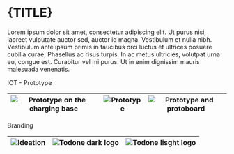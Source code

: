 


<Meta title={TITLE} />

<style>{`
  .subheading {
    --mediumdark: '#999999';
    font-weight: 900;
    font-size: 13px;
    color: #999;
    letter-spacing: 6px;
    line-height: 24px;
    text-transform: uppercase;
    margin-bottom: 12px;
    margin-top: 40px;
  }

  .link-list {
    display: grid;
    grid-template-columns: 1fr;
    grid-template-rows: 1fr 1fr;
    row-gap: 10px;
  }

  @media (min-width: 620px) {
    .link-list {
      row-gap: 20px;
      column-gap: 20px;
      grid-template-columns: 1fr 1fr;
    }
  }

  @media all and (-ms-high-contrast:none) {
  .link-list {
      display: -ms-grid;
      -ms-grid-columns: 1fr 1fr;
      -ms-grid-rows: 1fr 1fr;
    }
  }

  .link-item {
    display: block;
    padding: 20px 30px 20px 15px;
    border: 1px solid #00000010;
    border-radius: 5px;
    transition: background 150ms ease-out, border 150ms ease-out, transform 150ms ease-out;
    color: #333333;
    display: flex;
    align-items: flex-start;
  }

  .link-item:hover {
    border-color: #1EA7FD50;
    transform: translate3d(0, -3px, 0);
    box-shadow: rgba(0, 0, 0, 0.08) 0 3px 10px 0;
  }

  .link-item:active {
    border-color: #1EA7FD;
    transform: translate3d(0, 0, 0);
  }

  .link-item strong {
    font-weight: 700;
    display: block;
    margin-bottom: 2px;
  }
  
  .link-item img {
    height: 40px;
    width: 40px;
    margin-right: 15px;
    flex: none;
  }

  .link-item span {
    font-size: 14px;
    line-height: 20px;
  }

  .tip {
    display: inline-block;
    border-radius: 1em;
    font-size: 11px;
    line-height: 12px;
    font-weight: 700;
    background: #E7FDD8;
    color: #66BF3C;
    padding: 4px 12px;
    margin-right: 10px;
    vertical-align: top;
  }

  .tip-wrapper {
    font-size: 13px;
    line-height: 20px;
    margin-top: 40px;
    margin-bottom: 40px;
  }

  .tip-wrapper code {
    font-size: 12px;
    display: inline-block;
  }

  
`}</style>

<h1>{TITLE}</h1>

Lorem ipsum dolor sit amet, consectetur adipiscing elit. Ut purus nisi, laoreet vulputate auctor sed, auctor id magna.
Vestibulum et nulla nibh. Vestibulum ante ipsum primis in faucibus orci luctus et ultrices posuere cubilia curae; Phasellus ac risus turpis.
In ac metus ultricies, volutpat urna eu, congue est. Curabitur vel mi purus. Ut in enim dignissim mauris malesuada venenatis.

<div className="subheading">IOT - Prototype</div>

| <img src={topdoneImg1} alt="Prototype on the charging base" /> | <img src={topdoneImg2} alt="Prototype" /> | <img src={topdoneImg3} alt="Prototype and protoboard" /> |
| -------------------------------------------------------------- | ----------------------------------------- | -------------------------------------------------------- |

<div className="subheading">Branding</div>

| <img src={topdoneImg6} alt="Ideation" /> | <img src={topdoneImg5} alt="Todone dark logo" /> | <img src={topdoneImg4} alt="Todone lisght logo" /> |
| ---------------------------------------- | ------------------------------------------------ | -------------------------------------------------- |
